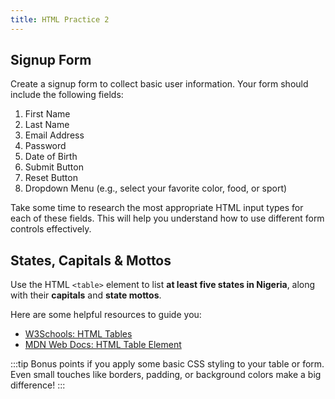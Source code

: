 ```yaml
---
title: HTML Practice 2
---
```


## Signup Form

Create a signup form to collect basic user information. Your form should include the following fields:

1. First Name
2. Last Name
3. Email Address
4. Password
5. Date of Birth
6. Submit Button
7. Reset Button
8. Dropdown Menu (e.g., select your favorite color, food, or sport)

Take some time to research the most appropriate HTML input types for each of these fields. This will help you understand how to use different form controls effectively.

## States, Capitals & Mottos

Use the HTML `<table>` element to list **at least five states in Nigeria**, along with their **capitals** and **state mottos**.

Here are some helpful resources to guide you:

- [W3Schools: HTML Tables](https://www.w3schools.com/html/html_tables.asp)  
- [MDN Web Docs: HTML Table Element](https://developer.mozilla.org/en-US/docs/Web/HTML/Element/table)

:::tip
Bonus points if you apply some basic CSS styling to your table or form.  
Even small touches like borders, padding, or background colors make a big difference!
:::
